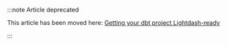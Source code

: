 :::note Article deprecated

This article has been moved here: [Getting your dbt project Lightdash-ready](/get-started/setup-lightdash/lightdash-cli)

:::